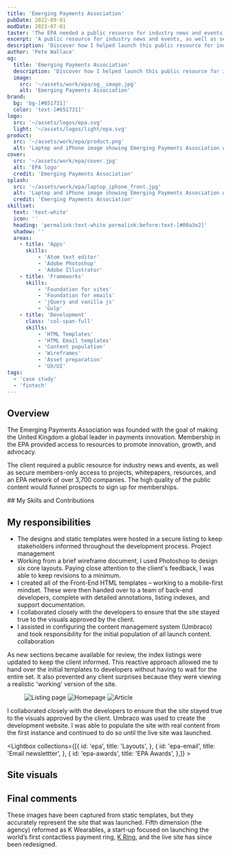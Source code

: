 ```yaml
---
title: 'Emerging Payments Association'
pubDate: 2022-09-01
modDate: 2023-07-01
taster: 'The EPA needed a public resource for industry news and events, as well as members-only access to projects, whitepapers, and resources across a network of over 3,700 businesses.'
excerpt: 'A public resource for industry news and events, as well as secure members-only access to projects, whitepapers, resources'
description: 'Discover how I helped launch this public resource for industry news and events, whitepapers, and resources - all within a network of over 3,700 businesses.'
author: 'Pete Wallace'
og:
  title: 'Emerging Payments Association'
  description: 'Discover how I helped launch this public resource for industry news and events, whitepapers, and resources - all within a network of over 3,700 businesses.'
  image: 
    src: '~/assets/work/epa/og__image.jpg'
    alt: 'Emerging Payments Association'
brand: 
  bg: 'bg-[#651731]'
  color: 'text-[#651731]'
logo:
  src: '~/assets/logos/epa.svg'
  light: '~/assets/logos/light/epa.svg'
product:
  src: '~/assets/work/epa/product.png'
  alt: 'Laptop and iPhone image showing Emerging Payments Association website'
cover:
  src: '~/assets/work/epa/cover.jpg'
  alt: 'EPA logo'
  credit: 'Emerging Payments Association'
splash:
  src: '~/assets/work/epa/laptop_iphone_front.jpg'
  alt: 'Laptop and iPhone image showing Emerging Payments Association website'
  credit: 'Emerging Payments Association'
skillset:
  text: 'text-white'
  icon: ''
  heading: 'permalink:text-white permalink:before:text-[#00a3e2]'
  shadow: ''
  areas:
    - title: 'Apps'
      skills:
          - 'Atom text editor'
          - 'Adobe Photoshop'
          - 'Adobe Illustrator'
    - title: 'Frameworks'
      skills:
          - 'Foundation for sites'
          - 'Foundation for emails'
          - 'jQuery and vanilla js'
          - 'Gulp'
    - title: 'Development'
      class: 'col-span-full'
      skills:
          - 'HTML Templates'
          - 'HTML Email templates'
          - 'Content population'
          - 'Wireframes'
          - 'Asset preparation'
          - 'UX/UI'
tags: 
  - 'case study'
  - 'fintech'
---
```








## Overview

<p class="text-step-1">The Emerging Payments Association was founded with the goal of making the United Kingdom a global leader in payments innovation. Membership in the EPA provided access to resources to promote innovation, growth, and advocacy.</p>

The client required a public resource for industry news and events, as well as secure members-only access to projects, whitepapers, resources, and an EPA network of over 3,700 companies. The high quality of the public content would funnel prospects to sign up for memberships.

<Skills skillset={frontmatter.skillset} bg={frontmatter.brand.bg}>
## My Skills and Contributions
</Skills>

## My responsibilities

-   The designs and static templates were hosted in a secure listing to keep stakeholders informed throughout the development process. <span class="label-info m-0!">Project management</span>
-   Working from a brief wireframe document, I used Photoshop to design six core layouts. Paying close attention to the client's feedback, I was able to keep revisions to a minimum.
-   I created all of the Front-End HTML templates – working to a mobile-first mindset. These were then handed over to a team of back-end developers, complete with detailed annotations, listing indexes, and support documentation.
-   I collaborated closely with the developers to ensure that the site stayed true to the visuals approved by the client.
-   I assisted in configuring the content management system (Umbraco) and took responsibility for the initial population of all launch content. <span class="label-info m-0!">collaboration</span>


As new sections became available for review, the index listings were updated to keep the client informed. This reactive approach allowed me to hand over the initial templates to developers without having to wait for the entire set. It also prevented any client surprises because they were viewing a realistic 'working' version of the site.

<Figure caption='Example of the index listing and template pages ' credit={frontmatter.title}>
  <Image src={listing_1} alt="Listing page" class="w-full h-auto shadow-md border border-line" />
  <Image src={listing_2} alt="Homepage" class="w-full h-auto shadow-md border border-line" />
  <Image src={listing_3} alt="Article" class="w-full h-auto shadow-md border border-line" />
</Figure>


I collaborated closely with the developers to ensure that the site stayed true to the visuals approved by the client.
Umbraco was used to create the development website. I was able to populate the site with real content from the first instance and continued to do so until the live site was launched.

<Lightbox collections={[{
            id: 'epa',
            title: 'Layouts',
        },
        {
            id: 'epa-email',
            title: 'Email newslettter',
        },
        {
            id: 'epa-awards',
            title: 'EPA Awards',
        },]} >
<Fragment slot='title'>
## Site visuals
</Fragment>
</Lightbox>


## Final comments

These images have been captured from static templates, but they accurately represent the site that was launched. Fifth dimension (the agency) reformed as K Wearables, a start-up focused on launching the world’s first contactless payment ring, [K Ring](/work/mykring/), and the live site has since been redesigned.


